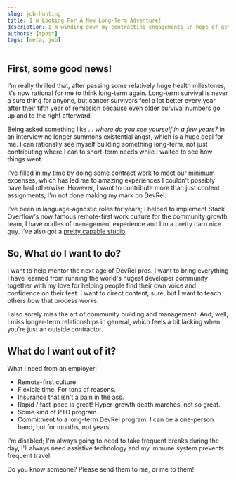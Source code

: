 ```yaml
---
slug: job-hunting
title: I'm Looking For A New Long-Term Adventure!
description: I'm winding down my contracting engagements in hope of getting full-time employment status again. I'd love any recommendations!
authors: [tpost]
tags: [meta, job]
---
```


## First, some good news!

I'm really thrilled that, after passing some relatively huge health 
milestones, it's now rational for me to think long-term again. Long-term
survival is never a sure thing for anyone, but cancer survivors feel a lot 
better every year after their fifth year of remission because even older 
survival numbers go up and to the right afterward.

Being asked something like ...  _where do you see yourself in a few years?_ in 
an interview no longer summons existential angst, which is a huge deal for me. 
I can rationally see myself building something long-term, not just contributing 
where I can to short-term needs while I waited to see how things went. 

I've filled in my time by doing some contract work to meet our minimum expenses, 
which has led me to amazing experiences I couldn't possibly have had otherwise. 
However, I want to contribute more than just content assignments; I'm not done 
making my mark on DevRel. 

I've been in language-agnostic roles for years; I helped to implement Stack Overflow's
now famous remote-first work culture for the community growth team, I have 
oodles of management experience and I'm a pretty darn nice guy. I've also got 
a <a href="/stack">pretty capable studio</a>. 

## So, What do I want to do?

I want to help mentor the next age of DevRel pros. I want to bring everything I have 
learned from running the world's hugest developer community together with my love for 
helping people find their own voice and confidence on their feet. I want to direct 
content, sure, but I want to teach others _how_ that process works. 

I also sorely miss the art of community building and management. And, well, I miss
longer-term relationships in general, which feels a bit lacking when you're just 
an outside contractor.  

## What do I want out of it?

What I need from an employer:

 - Remote-first culture
 - Flexible time. For tons of reasons.
 - Insurance that isn't a pain in the ass.
 - Rapid / fast-pace is great! Hyper-growth death marches, not so great.
 - Some kind of PTO program.
 - Commitment to a long-term DevRel program. I can be a one-person band, 
 but for months, not years.

I'm disabled; I'm always going to need to take frequent breaks during the day, 
I'll always need assistive technology and my immune system prevents frequent travel. 

Do you know someone? Please send them to me, or me to them!

